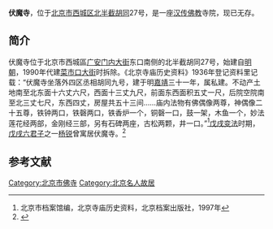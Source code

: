 '''伏魔寺'''，位于[[北京市|北京市]][[西城区|西城区]][[北半截胡同|北半截胡同]]27号，是一座[[汉传佛教|汉传佛教]]寺院，现已无存。

==简介==
伏魔寺位于北京市西城區[[广安门内大街|广安门内大街]]东口南侧的北半截胡同27号，始建自[[明朝|明朝]]，1990年代建[[菜市口大街|菜市口大街]]时拆除。《北京寺庙历史资料》1936年登记资料里记载：“伏魔寺坐落外四区丞相胡同九号，建于明[[嘉靖|嘉靖]]三十一年，属私建。不动产土地南至北东面十六丈六尺，西面十三丈九尺，前面东西面积五丈一尺，后院空院南至北三丈七尺，东西四丈，房屋共五十三间……庙内法物有佛偶像两尊，神偶像二十五尊，铁钟两口，铁磬两口，铁香炉一个，铜磬一口，鼓一架，木鱼一个，妙法莲花经两部，金刚经三部，另有石碑两座，古松两颗，井一口。”<ref>北京市档案馆编，北京寺庙历史资料，北京档案出版社，1997年</ref>[[戊戌变法|戊戌变法]]时期，[[戊戌六君子|戊戌六君子]]之一[[杨锐|杨锐]]曾寓居伏魔寺。<ref>{{Cite web |url=http://www.bjdclib.com/dclib/subjectdb/dhly/newsphoto/201104/t20110412_43417.html |title=走访胡同会馆中的"六君子" 与故居砖瓦草木对话，东华流韵，2011-04-12 |accessdate=2016-08-29 |archive-date=2018-09-29 |archive-url=https://web.archive.org/web/20180929063220/http://www.bjdclib.com/dclib/subjectdb/dhly/newsphoto/201104/t20110412_43417.html |dead-url=no }}</ref>

==参考文献==
{{reflist}}

[[Category:北京市佛寺|Category:北京市佛寺]]
[[Category:北京名人故居|Category:北京名人故居]]